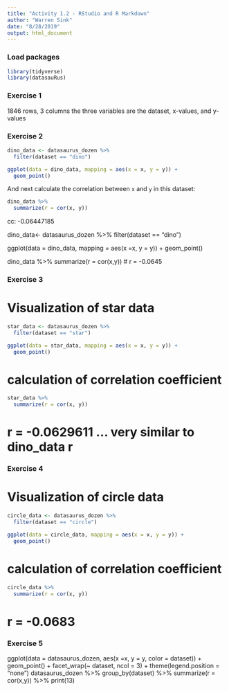 ```yaml
---
title: "Activity 1.2 - RStudio and R Markdown"
author: "Warren Sink"
date: "8/28/2019"
output: html_document
---
```


### Load packages

```r
library(tidyverse) 
library(datasauRus)
```


### Exercise 1

1846 rows, 3 columns
the three variables are the dataset, x-values, and y-values

### Exercise 2

```r
dino_data <- datasaurus_dozen %>%
  filter(dataset == "dino")

ggplot(data = dino_data, mapping = aes(x = x, y = y)) +
  geom_point()
```

And next calculate the correlation between `x` and `y` in this dataset:

```r
dino_data %>%
  summarize(r = cor(x, y))
```
cc: -0.06447185

dino_data<- datasaurus_dozen %>% filter(dataset == "dino")

ggplot(data = dino_data, mapping = aes(x =x, y = y)) +
  geom_point()
  
dino_data %>%
  summarize(r = cor(x,y))
# r = -0.0645

### Exercise 3

# Visualization of star data
```r
star_data <- datasaurus_dozen %>%
  filter(dataset == "star")

ggplot(data = star_data, mapping = aes(x = x, y = y)) +
  geom_point()
```

# calculation of correlation coefficient
```r
star_data %>%
  summarize(r = cor(x, y))
```

# r = -0.0629611 ... very similar to dino_data r

### Exercise 4

# Visualization of circle data
```r
circle_data <- datasaurus_dozen %>%
  filter(dataset == "circle")

ggplot(data = circle_data, mapping = aes(x = x, y = y)) +
  geom_point()
```

# calculation of correlation coefficient
```r
circle_data %>%
  summarize(r = cor(x, y))
```
# r = -0.0683

### Exercise 5



ggplot(data = datasaurus_dozen, aes(x =x, y = y, color = dataset)) +
  geom_point() +
  facet_wrap(~ dataset, ncol = 3) +
  theme(legend.position = "none")
datasaurus_dozen %>%
  group_by(dataset) %>%
  summarize(r = cor(x,y)) %>%
  print(13)




